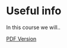 # Useful info {.unnumbered}


In this course we will..

[PDF Version](https://delabays.xyz/dls-as-tise/_book/Coursetitle.pdf){.btn .btn-outline-primary .btn role="button"} 
